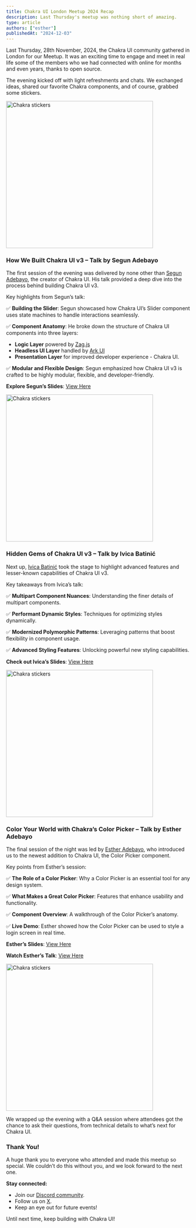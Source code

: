 ```yaml
---
title: Chakra UI London Meetup 2024 Recap
description: Last Thursday's meetup was nothing short of amazing.
type: article
authors: ["esther"]
publishedAt: "2024-12-03"
---
```


Last Thursday, 28th November, 2024, the Chakra UI community gathered in London
for our Meetup. It was an exciting time to engage and meet in real life some of
the members who we had connected with online for months and even years, thanks
to open source.

The evening kicked off with light refreshments and chats. We exchanged ideas,
shared our favorite Chakra components, and of course, grabbed some stickers.

<Image
  src="/images/all-stickers.png"
  alt="Chakra stickers"
  objectFit="contain"
  fill
  height="400px"
/>

### How We Built Chakra UI v3 – Talk by Segun Adebayo

The first session of the evening was delivered by none other than
[Segun Adebayo](https://x.com/thesegunadebayo), the creator of Chakra UI. His
talk provided a deep dive into the process behind building Chakra UI v3.

Key highlights from Segun’s talk:

✅ **Building the Slider**: Segun showcased how Chakra UI’s Slider component
uses state machines to handle interactions seamlessly.

✅ **Component Anatomy**: He broke down the structure of Chakra UI components
into three layers:

- **Logic Layer** powered by [Zag.js](https://zagjs.com/)
- **Headless UI Layer** handled by [Ark UI](https://ark-ui.com/)
- **Presentation Layer** for improved developer experience - Chakra UI.

✅ **Modular and Flexible Design**: Segun emphasized how Chakra UI v3 is crafted
to be highly modular, flexible, and developer-friendly.

**Explore Segun’s Slides**:
[View Here](https://www.figma.com/deck/WbCGjQGQCupXNvCiSqMHsf/Chakra-Meetup-Nov.?node-id=1-25&node-type=slide&viewport=-136%2C-13%2C0.63&t=tAFo6Oa8uI2pxIW5-1&scaling=min-zoom&content-scaling=fixed&page-id=0%3A1)

<Image
  src="/images/ivica-esther-sage.png"
  alt="Chakra stickers"
  objectFit="contain"
  fill
  height="400px"
/>

### Hidden Gems of Chakra UI v3 – Talk by Ivica Batinić

Next up, [Ivica Batinić](https://x.com/_isBatak) took the stage to highlight
advanced features and lesser-known capabilities of Chakra UI v3.

Key takeaways from Ivica’s talk:

✅ **Multipart Component Nuances**: Understanding the finer details of multipart
components.

✅ **Performant Dynamic Styles**: Techniques for optimizing styles dynamically.

✅ **Modernized Polymorphic Patterns**: Leveraging patterns that boost
flexibility in component usage.

✅ **Advanced Styling Features**: Unlocking powerful new styling capabilities.

**Check out Ivica’s Slides**:
[View Here](https://hidden-gems-of-chakra-ui-v3.vercel.app/1)

<Image
  src="/images/ivica-esther-sage-mohammed.png"
  alt="Chakra stickers"
  objectFit="contain"
  fill
  height="400px"
/>

### Color Your World with Chakra’s Color Picker – Talk by Esther Adebayo

The final session of the night was led by
[Esther Adebayo](https://x.com/_estheradebayo), who introduced us to the newest
addition to Chakra UI, the Color Picker component.

Key points from Esther’s session:

✅ **The Role of a Color Picker**: Why a Color Picker is an essential tool for
any design system.

✅ **What Makes a Great Color Picker**: Features that enhance usability and
functionality.

✅ **Component Overview**: A walkthrough of the Color Picker’s anatomy.

✅ **Live Demo**: Esther showed how the Color Picker can be used to style a
login screen in real time.

**Esther’s Slides**:
[View Here](https://www.canva.com/design/DAGXaWgPwRE/aZJdpuPF6835coWXm-MVFA/view?utm_content=DAGXaWgPwRE&utm_campaign=designshare&utm_medium=link&utm_source=editor)

**Watch Esther’s Talk**: [View Here](https://youtu.be/neesBbYuGT0)

<Image
  src="/images/ivica-esther-sage-mohammed-iris.png"
  alt="Chakra stickers"
  objectFit="contain"
  fill
  height="400px"
/>

We wrapped up the evening with a Q&A session where attendees got the chance to
ask their questions, from technical details to what’s next for Chakra UI.

### Thank You!

A huge thank you to everyone who attended and made this meetup so special. We
couldn’t do this without you, and we look forward to the next one.

**Stay connected:**

- Join our [Discord community](https://discord.gg/chakra-ui).
- Follow us on [X](https://x.com/chakra_ui).
- Keep an eye out for future events!

Until next time, keep building with Chakra UI!
